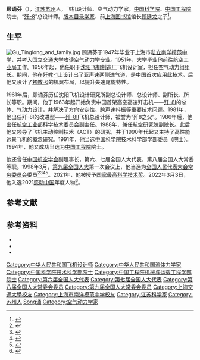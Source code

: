'''顾诵芬'''（{{bd|1930年|2月4日|||catIdx=Gu顾}}），[[江苏|江苏]][[苏州|苏州]]人，飞机设计师、空气动力学家，[[中国科学院|中国科学院]]、[[中国工程院|中国工程院]]院士，“[[歼-8|歼-8]]”总设计师。[[版本目录学|版本目录学家]]、前[[上海图书馆|上海图书馆]]馆长[[顾廷龙|顾廷龙]]之子<ref>{{Cite web|title=上海图书馆前馆长顾廷龙藏书流散 其中有陈寅恪签赠著作|url=https://m.mp.oeeee.com/a/BAAFRD000020200615335197.html|access-date=2021-12-04|author=姚一鸣|date=2020-06-15|coauthors=刘铮 (编辑)|work=奥一网|publisher=[[南方都市报|南方都市报]]|language=zh}}</ref>。

==生平==
[[File:Gu_Tinglong_and_family.jpg|thumb]]
顾诵芬于1947年毕业于上海市[[私立南洋模范中学|私立南洋模范中学]]，并考入[[上海交通大学|国立交通大学]]攻读空气动力学专业。1951年，大学毕业他前往[[航空工业局|航空工业局]]工作。1956年起，他任职于[[沈阳飞机工业集团|沈阳飞机制造厂]]飞机设计室，担任空气动力组组长。期间，他在[[歼教-1|歼教-1]]上设计出了亚声速两侧进气道，是中国首次应用此技术。后他又设计了[[初教-6|初教-6]]的机翼布局，以提升失速尾旋特性。

1961年后，顾诵芬历任沈阳飞机设计研究所副总设计师、总设计师、副所长、所长等职。期间，他于1963年起开始负责中国首架高空高速歼击机——[[歼-8|歼-8I]]的总体、气动力设计，并解决了方向安定性、跨声速抖振等重要技术问题。1981年，他出任歼-8Ⅰ的改进型——[[歼-8|歼-8II]]飞机总设计师，被誉为“歼8之父”。1986年后，他出任[[航空工业部|航空工业部]]科学技术委员会副主任。1988年，兼任航空研究院副院长。此后他又领导了飞机主动控制技术（ACT）的研究，并于1990年代起又主持了高性能远景飞机的概念研究。1991年，他当选[[中国科学院|中国科学院]]技术科学部学部委员（院士）。1994年，他又成功当选为[[中国工程院|中国工程院]]院士。

他还曾任[[中国航空学会|中国航空学会]]副理事长，第六、七届全国人大代表，第八届全国人大常委等职。1998年3月，[[第九届全国人民代表大会|第九届全国人大]]第一次会议上，他当选为[[全国人民代表大会常务委员会|全国人民代表大会常务委员会]]委员<ref>{{Cite book|title=新中国50年 中|last=韩泰华主编|publisher=[[红旗出版社|红旗出版社]]|year=1999.11|isbn=7-5051-0423-3|location=北京|pages=897}}</ref><ref>{{Cite book|title=第九届全国人民代表大会及其常务委员会会议大事记 1998．3-2003．2|last=全国人大常委会办公厅秘书一局编|publisher=[[中国民主法制出版社|中国民主法制出版社]]|year=2004.01|isbn=7-80078-793-1|location=北京|pages=405}}</ref><ref>{{Cite book|title=中华人民共和国年鉴 1998 总第18期|last=中华人民共和国年鉴编辑部编辑|publisher=[[中国年鉴社|中国年鉴社]]|year=1999.01|isbn=7-80056-903-9|location=|pages=41}}</ref><ref>{{Cite book|title=中华人民共和国通鉴|last=龙德，蔡翔主编|publisher=[[辽宁人民出版社|辽宁人民出版社]]|year=2000.12|isbn=7-205-04473-1|location=沈阳|pages=1832}}</ref>。2021年，他被授予[[国家最高科学技术奖|国家最高科学技术奖]]。2022年3月3日，他入选2021[[感动中国|感动中国]]年度人物<ref>{{cite news |title=2021感动中国年度人物名单公布：彭士禄、苏炳添等在列 |url=https://news.dayoo.com/society/202203/03/140000_54209120.htm |accessdate=2022-03-03 |work=@人民日报 |date=2022-03-03}}</ref>。

== 参考文献 ==
{{Reflist}}

== 参考资料 ==
{{ReflistH}}
* {{cite book|title=《中国科学技术专家传略·工程技术编 航空卷 二》|publisher=航空工业出版社|date=2002年9月}}
* {{cite web|url=http://sourcedb.cas.cn/sourcedb_ad_cas/zw2/ysxx/jskxb/200906/t20090624_1808364.html|title=顾诵芬|publisher=中国科学院|deadurl=yes|archiveurl=https://web.archive.org/web/20111020224144/http://sourcedb.cas.cn/sourcedb_ad_cas/zw2/ysxx/jskxb/200906/t20090624_1808364.html|archivedate=2011-10-20}}
* {{cite web|url=http://news.xinhuanet.com/mil/2009-11/10/content_12386156.htm|title=中国十大航空设计师之 顾诵芬|publisher=新华网|date=2009-11-10|deadurl=yes|archiveurl=https://web.archive.org/web/20100129215615/http://news.xinhuanet.com/mil/2009-11/10/content_12386156.htm|archivedate=2010-01-29}}
{{ReflistF}}

{{中国科学院技术科学部院士}}
{{中国工程院机械与运载工程学部院士}}
{{国家最高科学技术奖获得者}}
{{感动中国}}
{{Authority control}}
{{DEFAULTSORT:Gu顾}}
[[Category:中华人民共和国飞机设计师|Category:中华人民共和国飞机设计师]]
[[Category:中华人民共和国流体力学家|Category:中华人民共和国流体力学家]]
[[Category:中国科学院技术科学部院士|Category:中国科学院技术科学部院士]]
[[Category:中国工程院机械与运载工程学部院士|Category:中国工程院机械与运载工程学部院士]]
[[Category:第六届全国人大代表|Category:第六届全国人大代表]]
[[Category:第七届全国人大代表|Category:第七届全国人大代表]]
[[Category:第八届全国人大常委会委员|Category:第八届全国人大常委会委员]]
[[Category:第九届全国人大常委会委员|Category:第九届全国人大常委会委员]]
[[Category:上海交通大學校友|Category:上海交通大學校友]]
[[Category:上海市南洋模范中学校友|Category:上海市南洋模范中学校友]]
[[Category:江苏科学家|Category:江苏科学家]]
[[Category:苏州人|Category:苏州人]]
[[Category:顾姓|Song诵]]
[[Category:空气动力学家|Category:空气动力学家]]